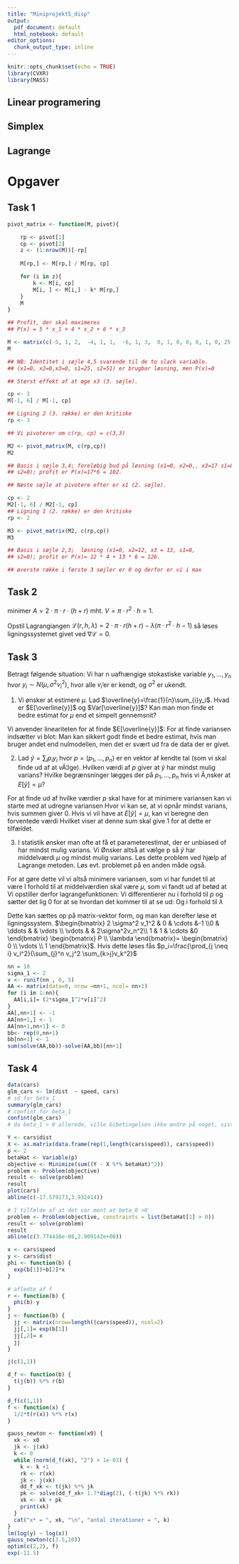 ```yaml
---
title: "Miniprojekt5_disp"
output:
  pdf_document: default
  html_notebook: default
editor_options:
  chunk_output_type: inline
---
```


```r
knitr::opts_chunk$set(echo = TRUE)
library(CVXR)
library(MASS)
```

## Linear programering 


\begin{itemize}
  \item Kanonisk form:
  \begin{itemize}
    \item max $c_1x_1+\cdots+c_nx_n=c^Tx$
    \item Under betingerlserne.
    \item $\begin{bmatrix} a_{11}x_1+\cdots+a_{1n}x_n \leq b_1 \\ \vdots \\ a_{m1}x_1+\cdots + a_{mn}x_n \leq b_m \end{bmatrix}$ eller $Ax \leq b$.
    \item $x \geq 0$
    \item $x_i$ er varible. $c_i$ er koefficenterne. Som giver kriteriefunktionen
    \item $z=c_1x_1+\cdots + c_nx_n$ som skal maximeres
  \end{itemize}
  \item Standart form:
  \begin{itemize}
    \item max $c_1x_1+\cdots+c_nx_n=c^Tx$
    \item Under betingerlserne.
    \item $\begin{bmatrix} a_{11}x_1+\cdots+a_{1n}x_n = b_1 \\ \vdots \\ a_{m1}x_1+\cdots + a_{mn}x_n = b_m \end{bmatrix}$ eller $Ax = b$.
    \item $x \geq 0$
  \end{itemize}
  \item Et lineart programmerings problem på kanonisk form kan bringes på standard form, ved at indføre nye variable.
  \item $x_{n+1},\ldots,  x_{m+n}$, en for hver bibetingelse. 
  \item max $c_1x_1+\cdots+c_nx_n=\bar{c}^T\bar{x}$
  \item Under betingerlserne.
  \item $\begin{bmatrix} a_{11}x_1+\cdots+a_{1n}x_n+x_{n+1} \leq b_1 \\ \vdots \\ a_{m1}x_1+\cdots + a_{mn}x_n+x_{n+m} \leq b_m \end{bmatrix}$ eller $\bar{A}\bar{x} \leq b$.
  \item $\bar{x} \geq 0$
  \item hvor $\bar{A}=\begin{bmatrix} A, I \end{bmatrix}$
  \item $\bar{c}=\begin{bmatrix} c \\ 0 \end{bmatrix}$
\end{itemize}  

## Simplex

\begin{itemize}
  \item Linear programmeringsproblem på standart form.
  \item $\forall b_i \geq0$
  \item $m \leq n$
  \item Fremgangsmetode: 
  \begin{itemize}
    \item Opstil matrix $\begin{bmatrix} c & 0^T & 0 \\ A & I & b \end{bmatrix}$, for $2n$ variable
    \item Opstil matrix $\begin{bmatrix} c  & 0 \\ A & b \end{bmatrix}$, for $n$ variable
    \item Trin 1: Tjek hvilken indgang i $c$ som har den højeste værdi. Dette er den første søjle vi indrager i vores basis. Kald denne søjle for $j$.
    \item Trin 2: Tjek forholdet mellem $b_i/A_{ij}, \quad \forall i$. Det $i$ som giver det laveste tal, definerer hvilken række der skal pivoteres i. 
    \item Hvis der stadig er positive tal i $c$, gå tilbage til trin 1. Ellers er problemet løst.
    \item Nu er der dannet en basis. Værdierne for $x_1,\ldots, x_n$ kan nu aflæses. Dette gøres ved at tjekke hvilke søjler og indgange der er i pivot i. hvis der er pivot i søjle $j$, indgang $i$. Betyder det, at $x_j$ skal have værdien aflæst i $b_i$. Hvis der ikke er pivot i søjle $j$ er $x_j=0$. 
    \item I indgangen over $b$ kan $-z$ aflæses. 
  \end{itemize}
\end{itemize}

## Lagrange

\begin{itemize}
  \item max $f(x_1, \ldots, x_n)$
  \item Under betingelserne $\begin{bmatrix} g_1(x_1,\ldots, x_n)=c_1 \\ \vdots \\ g_m(x_1,\ldots, x_n)=c_m \end{bmatrix}$ 
  \item ved at danne lagrangeligningen 
  \item $\mathcal{L}(x,y,\ldots, \lambda)  = f(x,y,\ldots) - \lambda(g(x,y,\ldots ) - c$
  \item Sæt $\nabla \mathcal{L} = 0$ og løs ligningssystemet.
\end{itemize}

# Opgaver

## Task 1



```r
pivot_matrix <- function(M, pivot){

    rp <- pivot[1]
    cp <- pivot[2]
    z <- (1:nrow(M))[-rp]
    
    M[rp,] <- M[rp,] / M[rp, cp]

    for (i in z){
        k <- M[i, cp]
        M[i, ] <- M[i,] - k* M[rp,]
    }
    M
}

## Profit, der skal maximeres
## P(x) = 5 * x_1 + 4 * x_2 + 6 * x_3

M <- matrix(c(-5, 1, 2,  -4, 1, 1,  -6, 1, 3,  0, 1, 0, 0, 0, 1, 0, 25, 51), nr=3)
M 

## NB: Identitet i søjle 4,5 svarende til de to slack variable.
## (x1=0, x2=0,x3=0, s1=25, s2=51) er brugbar løsning, men P(x)=0

## Størst effekt af at øge x3 (3. søjle).

cp <- 3
M[-1, 6] / M[-1, cp]

## Ligning 2 (3. række) er den kritiske
rp <- 3

## Vi pivoterer om c(rp, cp) = c(3,3)

M2 <- pivot_matrix(M, c(rp,cp))
M2

## Basis i søjle 3,4; foreløbig bud på løsning (x1=0, x2=0,, x3=17 s1=8,
## s2=0); profit er P(x)=17*6 = 102.

## Næste søjle at pivotere efter er x1 (2. søjle).

cp <- 2
M2[-1, 6] / M2[-1, cp]
## Ligning 1 (2. række) er den kritiske
rp <- 2

M3 <- pivot_matrix(M2, c(rp,cp))
M3

## Basis i søjle 2,3;  løsning (x1=0, x2=12, x3 = 13, s1=0,
## s2=0); profit er P(x)= 12 * 4 + 13 * 6 = 126.

## øverste række i første 3 søjler er 0 og derfor er vi i max


```


## Task 2

minimer $A=2 \cdot \pi \cdot r \cdot(h+r)$\newline
mht. $V=\pi \cdot r^2 \cdot h = 1$.

Opstil Lagrangiangen $\mathcal{L}(r,h,\lambda)=2 \cdot \pi \cdot r(h+r)-\lambda(\pi \cdot r^2 \cdot h - 1)$ så løses ligningssystemet givet ved $\nabla \mathcal{L} = 0$.




## Task 3
Betragt følgende situation: Vi har n uafhængige stokastiske variable $y_1,\ldots,y_n$ hvor $y_i\sim N(\mu,\sigma^2v_i^2)$, hvor alle $v_i$'er er kendt, og $\sigma^2$ er ukendt. 

1. Vi ønsker at estimere $\mu$. Lad $\overline{y}=\frac{1}{n}\sum_{i}y_i$. Hvad er $E[\overline{y}]$ og $Var[\overline{y}]$? Kan man mon finde et bedre estimat
for $\mu$ end et simpelt gennemsnit?

\subsubsection{Svar}
Vi anvender lineariteten for at finde $E[\overline{y}]$:
\begin{align*}
E[\overline{y}]=n\frac{1}{n}E[y_i] = \mu
\end{align*}
For at finde variansen indsætter vi blot:
\begin{align*}
Var[\overline{y}] = Var[\frac{1}{n}\sum_{i}y_i]=\frac{1}{n^2}Var[\sum_{i}y_i]=\frac{1}{n^2}Var[y_1+\ldots+y_n]&=\frac{1}{n^2}(Var[y_1]+\ldots+Var[y_n])\\
&=\frac{\sigma^2}{n^2}\sum_iv_i^2
\end{align*}
Man kan sikkert godt finde et bedre estimat, hvis man bruger andet end nulmodellen, men det er svært ud fra de data der er givet.


2. Lad $\tilde{y}=\sum_i p_iy_i$ hvor $p=(p_1,\ldots,p_n)$ er en vektor af kendte tal (som vi skal finde ud af at vÃ¦lge).
Hvilken værdi af $p$ giver at $\tilde{y}$ har mindst mulig varians? Hvilke begrænsninger lægges der på $p_1,\ldots,p_n$ hvis vi Ã¸nsker at $E[\tilde{y}]=\mu$?

\subsection{Svar}
For at finde ud af hvilke værdier $p$ skal have for at minimere variansen kan vi starte med at udregne variansen
\begin{align*}
Var[\tilde{y}]=Var[\sum_i p_iy_i]=Var[p_1y_1+\ldots+p_ny_n]&=p_1^2Var[y_1]+\ldots+p_n^2Var[y_n]\\
&=\sigma^2(p_1^2v_1^2+\ldots+p_n^2v_n^2)\\
&=\sigma^2\sum_ip_i^2v_i^2
\end{align*}
Hvor vi kan se, at vi opnår mindst varians, hvis summen giver 0. Hvis vi vil have at $E[\tilde{y}]=\mu$, kan vi beregne den forventede værdi
\begin{align*}
E[\tilde{y}]=E[\sum_i p_iy_i]=p_1E[y_1]+\ldots+p_nE[y_n] = p_1\mu+\ldots+p_n\mu = \mu\sum_ip_i
\end{align*}
Hvilket viser at denne sum skal give 1 for at dette er tilfældet. 

3. I statistik ønsker man ofte at få et parameterestimat, der er unbiased of har mindst mulig varians. Vi
Ønsker altså at vælge p så $\tilde{y}$ har middelværdi $\mu$ og mindst mulig varians. Løs dette problem ved hjælp
af Lagrange metoden. Løs evt. problemet på en anden måde også.

\subsection{Svar}
For at gøre dette vil vi altså minimere variansen, som vi har fundet til at være 
\begin{align*}
Var[\tilde{y}]=\sigma^2\sum_ip_i^2v_i^2
\end{align*}
I forhold til at middelværdien skal være $\mu$, som vi fandt ud af betød at 
\begin{align*}
\sum_ip_i &= 1\\
1^Tp=1
\end{align*}
Vi opstiller derfor lagrangefunktionen:
\begin{align*}
\mathcal{L}(p,\lambda) &= \sigma^2\sum_ip_i^2v_i^2-\lambda(\sum_i p_i-1)\\
\mathcal{L}(p,\lambda) &= p^Tp\sigma^2v^Tv-\lambda(1^Tp-1)
\end{align*}
Vi differentierer nu i forhold til $p$ og sætter det lig 0 for at se hvordan det kommer til at se ud: 
\begin{align*}
\partial/\partial p\mathcal{L}(p,\lambda) = 2\sigma^2pv^Tv- 1 \lambda = 0
\end{align*}
Og i forhold til $\lambda$
\begin{align*}
\partial/\partial \lambda\mathcal{L}(p,\lambda) = 1^Tp = 1
\end{align*}

Dette kan sættes op på matrix-vektor form, og man kan derefter løse et ligningssystem.
$\begin{bmatrix} 2 \sigma^2 v_1^2 & 0 & \cdots &-1 \\0 & \ddots & & \vdots \\ \vdots  & & 2\sigma^2v_n^2\\ 1 & 1 & \cdots &0 \end{bmatrix} \begin{bmatrix} P \\ \lambda \end{bmatrix}= \begin{bmatrix} 0 \\ \vdots \\ 1 \end{bmatrix}$.
Hvis dette løses fås $p_i=\frac{\prod_{j \neq i} v_i^2}{\sum_{j}^n v_j^2 \sum_{k>j}v_k^2}$

```r
nn = 10
sigma_1 <- 2
v <- runif(nn , 0, 5)
AA <- matrix(data=0, nrow =nn+1, ncol= nn+1)
for (i in 1:nn){
  AA[i,i]= (2*sigma_1^2*v[i]^2)
}
AA[,nn+1] <- -1
AA[nn+1,] <- 1
AA[nn+1,nn+1] <- 0
bb<- rep(0,nn+1)
bb[nn+1] <- 1
sum(solve(AA,bb))-solve(AA,bb)[nn+1]
```



## Task 4


```r
data(cars)
glm_cars <- lm(dist  ~ speed, cars)
# sd for beta_1
summary(glm_cars)
# confint for beta_1
confint(glm_cars)
# da beta_1 > 0 allerede, ville bibetingelsen ikke ændre på noget, vist nedeunder

Y <- cars$dist
X <- as.matrix(data.frame(rep(1,length(cars$speed)), cars$speed))
p <- 2
betaHat <- Variable(p)
objective <- Minimize(sum((Y - X %*% betaHat)^2))
problem <- Problem(objective)
result <- solve(problem)
result
plot(cars)
abline(c(-17.579173,3.932414))

# I tilfælde af at det var ment at beta_0 >0  
problem <- Problem(objective, constraints = list(betaHat[1] > 0))
result <- solve(problem)
result
abline(c(3.774416e-08,2.909142e+00))
```


```r
x <- cars$speed
y <- cars$dist
phi <- function(b) {
  exp(b[1])+b[2]*x
}

# afledte af f
r <- function(b) {
  phi(b)-y
}
j <- function(b) {
  jj <- matrix(nrow=length((cars$speed)), ncol=2)
  jj[,1]= exp(b[1])
  jj[,2]= x 
  jj
}

j(c(1,1))

d_f <- function(b) {
  t(j(b)) %*% r(b)
}

d_f(c(1,1))
f <- function(x) {
  1/2*t(r(x)) %*% r(x)
}

gauss_newton <- function(x0) {
  xk <- x0
  jk <- j(xk)
  k <- 0
  while (norm(d_f(xk), "2") > 1e-03) {
    k <- k +1
    rk <- r(xk)
    jk <- j(xk)
    dd_f_xk <- t(jk) %*% jk
    pk <- solve(dd_f_xk+ 1.7*diag(2), (-t(jk) %*% rk))
    xk <- xk + pk
    print(xk)
  }
  cat("x* = ", xk, "\n", "antal iterationer = ", k)
}
lm(log(y) ~ log(x))
gauss_newton(c(3.5,10))
optim(c(2,2), f)
exp(-11.5)
```

